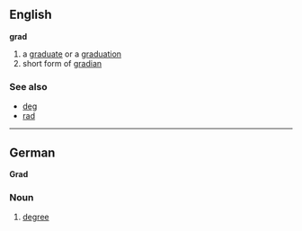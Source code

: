 ==English==
'''grad'''
#a [[graduate]] or a [[graduation]]
#short form of [[gradian]]

===See also===
*[[deg]]
*[[rad]]

----

==German==
'''Grad'''

===Noun===
# [[degree]]